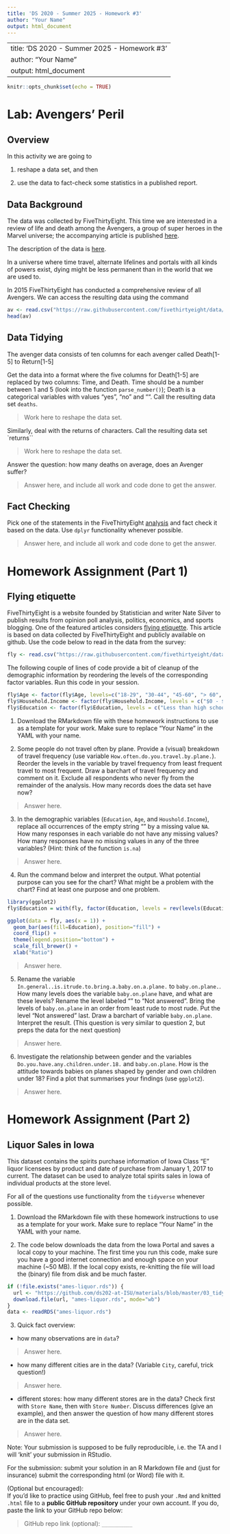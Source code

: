 ```yaml
---
title: 'DS 2020 - Summer 2025 - Homework #3'
author: "Your Name"
output: html_document
---
```


---
title: 'DS 2020 - Summer 2025 - Homework #3'
author: "Your Name"
output: html_document
---

```r
knitr::opts_chunk$set(echo = TRUE)
```

# Lab: Avengers' Peril

## Overview

In this activity we are going to

  1. reshape a data set, and then
  
  2. use the data to fact-check some statistics in a published report.
  
## Data Background

The data was collected by FiveThirtyEight. This time we are interested in a review of life and death among the Avengers, a group of super heroes in the Marvel universe; the accompanying article is published [here](https://fivethirtyeight.com/features/avengers-death-comics-age-of-ultron/).

The description of the data is [here](https://github.com/fivethirtyeight/data/tree/master/avengers).

In a universe where time travel, alternate lifelines and portals with all kinds of powers exist, dying might be less permanent than in the world that we are used to.

In 2015 FiveThirtyEight has conducted a comprehensive review of all Avengers. We can access the resulting data using the command

```r
av <- read.csv("https://raw.githubusercontent.com/fivethirtyeight/data/master/avengers/avengers.csv", stringsAsFactors = FALSE)
head(av)
```

## Data Tidying

The avenger data consists of ten columns for each avenger called Death[1-5] to Return[1-5]

Get the data into a format where the five columns for Death[1-5] are replaced by two columns: Time, and Death. Time should be a number between 1 and 5 (look into the function `parse_number()`); Death is a categorical variables with values "yes", "no" and "". Call the resulting data set `deaths`.

> Work here to reshape the data set.

Similarly, deal with the returns of characters. Call the resulting data set `returns``

> Work here to reshape the data set.

Answer the question: how many deaths on average, does an Avenger suffer?

> Answer here, and include all work and code done to get the answer.

## Fact Checking

Pick one of the statements in the FiveThirtyEight [analysis](https://fivethirtyeight.com/features/avengers-death-comics-age-of-ultron/) and fact check it based on the data. Use `dplyr` functionality whenever possible.

> Answer here, and include all work and code done to get the answer.

# Homework Assignment (Part 1)

## Flying etiquette

FiveThirtyEight is a website founded by Statistician and writer Nate Silver to publish results from  opinion poll analysis, politics, economics, and sports blogging. One of the featured articles considers [flying etiquette](https://fivethirtyeight.com/features/airplane-etiquette-recline-seat/).  This article is based on data collected by FiveThirtyEight and publicly available on github. Use the code below to read in the data from the survey:
```r
fly <- read.csv("https://raw.githubusercontent.com/fivethirtyeight/data/master/flying-etiquette-survey/flying-etiquette.csv")
```

The following couple of lines of code provide a bit of cleanup of the demographic information by reordering the levels of the  corresponding factor variables. Run this code in your session.

```r
fly$Age <- factor(fly$Age, levels=c("18-29", "30-44", "45-60", "> 60", ""))
fly$Household.Income <- factor(fly$Household.Income, levels = c("$0 - $24,999","$25,000 - $49,999", "$50,000 - $99,999", "$100,000 - $149,999", "150000", ""))
fly$Education <- factor(fly$Education, levels = c("Less than high school degree", "High school degree", "Some college or Associate degree", "Bachelor degree",  "Graduate degree", ""))
```

1. Download the RMarkdown file with these homework instructions to use as a template for your work. Make sure to replace "Your Name" in the YAML with your name.

2. Some people do not travel often by plane. Provide a (visual) breakdown of travel frequency (use variable `How.often.do.you.travel.by.plane.`). Reorder the levels in the variable by travel frequency from least frequent travel to most frequent. Draw a barchart of travel frequency and comment on it.  Exclude all respondents who never fly from the remainder of the analysis. How many records does the data set have now?

> Answer here.

3. In the demographic variables (`Education`, `Age`, and `Houshold.Income`), replace all occurrences of the empty string "" by a missing value `NA`. How many responses in each variable do not have any missing values? How many responses have no missing values in any of the three variables? (Hint: think of the function `is.na`)

> Answer here.

4. Run the command below and interpret the output. What potential purpose can you see for the chart? What might be a problem with the chart? Find at least one purpose and one problem.
```r
library(ggplot2)
fly$Education = with(fly, factor(Education, levels = rev(levels(Education))))

ggplot(data = fly, aes(x = 1)) + 
  geom_bar(aes(fill=Education), position="fill") + 
  coord_flip() +
  theme(legend.position="bottom") +
  scale_fill_brewer() + 
  xlab("Ratio") 
```

> Answer here.

5. Rename the variable `In.general..is.itrude.to.bring.a.baby.on.a.plane.` to `baby.on.plane.`. How many levels does the variable `baby.on.plane` have, and what are these levels? Rename the level labeled "" to "Not answered". Bring the levels of `baby.on.plane` in an order from least rude to most rude. Put the level "Not answered" last. Draw a barchart of variable `baby.on.plane`.  Interpret the result. (This question is very similar to question 2, but preps the data for the next question)

> Answer here.

6. Investigate the relationship between gender and the variables `Do.you.have.any.children.under.18.` and `baby.on.plane`. How is the attitude towards babies on planes shaped by gender and own children under 18? Find a plot that summarises your findings (use `ggplot2`).

> Answer here.

# Homework Assignment (Part 2)

## Liquor Sales in Iowa

This dataset contains the spirits purchase information of Iowa Class “E” liquor licensees by product and date of purchase from January 1, 2017 to current. The dataset can be used to analyze total spirits sales in Iowa of individual products at the store level.

For all of the questions use functionality from the  `tidyverse` whenever possible.

1. Download the RMarkdown file with these homework instructions to use as a template for your work. Make sure to replace "Your Name" in the YAML with your name.

2. The code below downloads the data from the Iowa Portal and saves a local copy to your machine. The first time you run this code, make sure you have a good internet connection and enough space on your machine (~50 MB). If the local copy exists, re-knitting the file will load the (binary) file from disk and be much faster. 

```r
if (!file.exists("ames-liquor.rds")) {
  url <- "https://github.com/ds202-at-ISU/materials/blob/master/03_tidyverse/data/ames-liquor.rds?raw=TRUE"
  download.file(url, "ames-liquor.rds", mode="wb")
}
data <- readRDS("ames-liquor.rds")
```

3. Quick fact overview:

  - how many observations are in  `data`?
  
> Answer here.

  - how many different cities are in the data? (Variable `City`, careful, trick question!)
  
> Answer here.

  - different stores: how many different stores are in the data? Check first with `Store Name`, then with `Store Number`. Discuss differences (give an example), and then answer the question of how many different stores are in the data set.
  
> Answer here.

Note: Your submission is supposed to be fully reproducible, i.e. the TA and I will 'knit' your submission in RStudio.

For the submission: submit your solution in an R Markdown file and (just for insurance) submit the corresponding html (or Word) file with it.

(Optional but encouraged):  
If you’d like to practice using GitHub, feel free to push your `.Rmd` and knitted `.html` file to a **public GitHub repository** under your own account. If you do, paste the link to your GitHub repo below:

> GitHub repo link (optional): `__________`